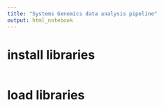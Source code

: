 ```yaml
---
title: "Systems Genomics data analysis pipeline"
output: html_notebook
---
```


# install libraries
```r

```


# load libraries
```r

```

